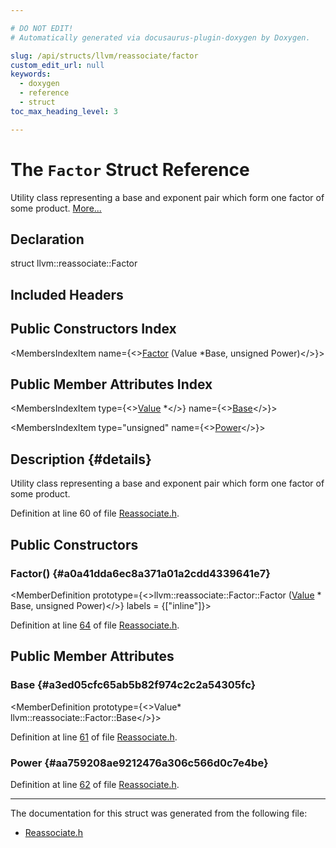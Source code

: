 ```yaml
---

# DO NOT EDIT!
# Automatically generated via docusaurus-plugin-doxygen by Doxygen.

slug: /api/structs/llvm/reassociate/factor
custom_edit_url: null
keywords:
  - doxygen
  - reference
  - struct
toc_max_heading_level: 3

---
```





# The `Factor` Struct Reference

<DoxygenPage pluginConfig={pluginConfig}>

Utility class representing a base and exponent pair which form one factor of some product. <a href="#details">More...</a>

## Declaration

<CodeBlock>struct llvm::reassociate::Factor</CodeBlock>

## Included Headers

<IncludesList>
<IncludesListItem
  filePath="llvm/Transforms/Scalar/Reassociate.h"
  permalink="/docs/api/files/include/include/llvm/include/llvm/transforms/include/llvm/transforms/scalar/reassociate-h"
  isLocal="true" />
</IncludesList>

## Public Constructors Index

<MembersIndex>

<MembersIndexItem
  name={<><a href="#a0a41dda6ec8a371a01a2cdd4339641e7">Factor</a> (Value &#42;Base, unsigned Power)</>}>
</MembersIndexItem>

</MembersIndex>

## Public Member Attributes Index

<MembersIndex>

<MembersIndexItem
  type={<><a href="/docs/api/classes/llvm/value">Value</a> &#42;</>}
  name={<><a href="#a3ed05cfc65ab5b82f974c2c2a54305fc">Base</a></>}>
</MembersIndexItem>

<MembersIndexItem
  type="unsigned"
  name={<><a href="#aa759208ae9212476a306c566d0c7e4be">Power</a></>}>
</MembersIndexItem>

</MembersIndex>

## Description {#details}

Utility class representing a base and exponent pair which form one factor of some product.

Definition at line 60 of file <a href="/docs/api/files/include/include/llvm/include/llvm/transforms/include/llvm/transforms/scalar/reassociate-h">Reassociate.h</a>.

<SectionDefinition>

## Public Constructors

### Factor() {#a0a41dda6ec8a371a01a2cdd4339641e7}

<MemberDefinition
  prototype={<>llvm::reassociate::Factor::Factor (<a href="/docs/api/classes/llvm/value">Value</a> &#42; Base, unsigned Power)</>}
  labels = {["inline"]}>

Definition at line <a href="/docs/api/files/include/include/llvm/include/llvm/transforms/include/llvm/transforms/scalar/reassociate-h/#l00064">64</a> of file <a href="/docs/api/files/include/include/llvm/include/llvm/transforms/include/llvm/transforms/scalar/reassociate-h">Reassociate.h</a>.
</MemberDefinition>

</SectionDefinition>

<SectionDefinition>

## Public Member Attributes

### Base {#a3ed05cfc65ab5b82f974c2c2a54305fc}

<MemberDefinition
  prototype={<>Value&#42; llvm::reassociate::Factor::Base</>}>

Definition at line <a href="/docs/api/files/include/include/llvm/include/llvm/transforms/include/llvm/transforms/scalar/reassociate-h/#l00061">61</a> of file <a href="/docs/api/files/include/include/llvm/include/llvm/transforms/include/llvm/transforms/scalar/reassociate-h">Reassociate.h</a>.
</MemberDefinition>

### Power {#aa759208ae9212476a306c566d0c7e4be}

<MemberDefinition
  prototype="unsigned llvm::reassociate::Factor::Power">

Definition at line <a href="/docs/api/files/include/include/llvm/include/llvm/transforms/include/llvm/transforms/scalar/reassociate-h/#l00062">62</a> of file <a href="/docs/api/files/include/include/llvm/include/llvm/transforms/include/llvm/transforms/scalar/reassociate-h">Reassociate.h</a>.
</MemberDefinition>

</SectionDefinition>

<hr/>

The documentation for this struct was generated from the following file:

<ul>
<li><a href="/docs/api/files/include/include/llvm/include/llvm/transforms/include/llvm/transforms/scalar/reassociate-h">Reassociate.h</a></li>
</ul>

</DoxygenPage>
